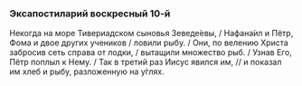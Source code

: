 ### Эксапостиларий воскресный 10-й

Некогда на море Тивериадском сыновья Зеведе́евы, / Нафана́ил и Пётр, Фома и двое других учеников / ловили рыбу. / Они, по велению Христа забросив сеть справа от лодки, / вытащили множество рыб. / Узнав Его, Пётр поплыл к Нему. / Так в третий раз Иисус явился им, // и показал им хлеб и рыбу, разложенную на у́глях.
